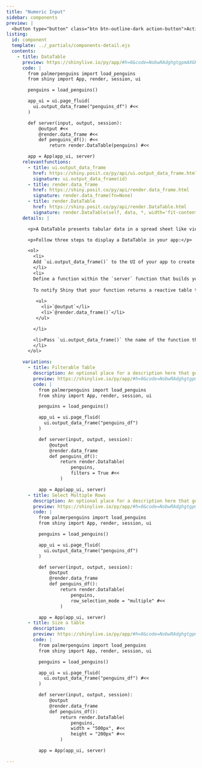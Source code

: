 ```yaml
---
title: "Numeric Input"
sidebar: components 
preview: |
  <button type="button" class="btn btn-outline-dark action-button">Action Button</button>
listing:
  id: component
  template: ../_partials/components-detail.ejs
  contents:
    - title: DataTable
      preview: https://shinylive.io/py/app/#h=0&code=NobwRAdghgtgpmAXGKAHVA6VBPMAaMAYwHsIAXOcpMAMwCdiYACVKAG3jtUoHMBXAJYQAzkwExUxOmSZtiUACYB9bhH5DhAHQj1GTYQAsh2MRKkyAgujxM6lBXDo3hcYcIGkbg7dtXqRTAC8svLKfoIiABQAlD7Q6EqCQUyCWFA8cEo0bIIKkdpMKQIYxHxkqGVKClBkUFl0sHD5YOEaVTSaYNFMAMQAPH3asRDaDjT6jgBujpFCFWQ2peVlzq7upNGIBYVMAAJL870D24W7dhAOdBjVtfWNR4MQO0xjLLwRwu0xiA8nz7ZwMh8OhPc6XDAAERqUAAKlAAEZsJqtETdfqPbRoVDJKyoSJYxICVZ0aZ0aJgAC+AF0gA
      code: |
        from palmerpenguins import load_penguins
        from shiny import App, render, session, ui

        penguins = load_penguins()

        app_ui = ui.page_fluid(
          ui.output_data_frame("penguins_df") #<<
        )

        def server(input, output, session):
            @output #<<
            @render.data_frame #<<
            def penguins_df(): #<<
                return render.DataTable(penguins) #<<

        app = App(app_ui, server)
      relevantfunctions:
        - title: ui.output_data_frame
          href: https://shiny.posit.co/py/api/ui.output_data_frame.html
          signature: ui.output_data_frame(id)
        - title: render.data_frame
          href: https://shiny.posit.co/py/api/render.data_frame.html
          signature: render.data_frame(fn=None)
        - title: render.DataTable
          href: https://shiny.posit.co/py/api/render.DataTable.html
          signature: render.DataTable(self, data, *, width='fit-content', height='500px', summary=True, filters=False, row_selection_mode='none')
      details: |

        <p>A DataTable presents tabular data in a spread sheet like view. </p>

        <p>Follow three steps to display a DataTable in your app:</p>

        <ol>
          <li>
          Add `ui.output_data_frame()` to the UI of your app to create a div in which to display the table. Where you call this function will determine where the table will appear within the layout of the app. For example, ...
          </li>
          <li>
          Define a function within the `server` function that builds your table and uses `render.DataTable()` to return the result. Where`render.DataTable()`will package the table as an HTML data table for display. If your function calls reactive values, Shiny will update your table whenever those values change, in a [reactive fashion]().
          
          To notify Shiny that your function returns a reactive table to display, decorate the function with two decorators:
          
           <ul>
             <li>`@output`</li>
             <li>`@render.data_frame()`</li>
           </ul>

          </li>

          <li>Pass `ui.output_data_frame()` the name of the function that builds the DataTable, as a character string, to indicate which DataTable should be displayed in the div. 
          </li>
        </ol>

      variations:
        - title: Filterable Table
          description: An optional place for a description here that goes about this long but then (oh my gosh!) it's now going even longer to show what the line-height looks like.
          preview: https://shinylive.io/py/app/#h=0&code=NobwRAdghgtgpmAXGKAHVA6VBPMAaMAYwHsIAXOcpMAMwCdiYACVKAG3jtUoHMBXAJYQAzkwExUxOmSZtiUACYB9bhH5DhAHQj1GTYQAsh2MRKkyAgujxM6lBXDo3hcYcIGkbg7dtXqRTAC8svLKfoIiABQAlD7Q6EqCQUyCWFA8cEo0bIIKkdpMKQIYxHxkqGVKClBkUFl0sHD5YOEaVTSaYLEQ3doONPqOAG6OkUIVZDal5WXOru6k0YgFhUwAAtMTK4VrdhAOdBjVtfWN20z9LLwRwu0xyxCrT7ZwZHx0j3sHGAAiNVAAFSgACM2E1zs9Vq0RHgIZCmDQBGwKHRRMEAXQ+HA4YVevFUMkrKhImhUIkBHM6CM6NEwABfAC6QA
          code: |
            from palmerpenguins import load_penguins
            from shiny import App, render, session, ui

            penguins = load_penguins()

            app_ui = ui.page_fluid(
              ui.output_data_frame("penguins_df")
            )

            def server(input, output, session):
                @output
                @render.data_frame
                def penguins_df():
                    return render.DataTable(
                        penguins,
                        filters = True #<<
                    )

            app = App(app_ui, server)
        - title: Select Multiple Rows
          description: An optional place for a description here that goes about this long but then (oh my gosh!) it's now going even longer to show what the line-height looks like.
          preview: https://shinylive.io/py/app/#h=0&code=NobwRAdghgtgpmAXGKAHVA6VBPMAaMAYwHsIAXOcpMAMwCdiYACVKAG3jtUoHMBXAJYQAzkwExUxOmSZtiUACYB9bhH5DhAHQj1GTYQAsh2MRKkyAgujxM6lBXDo3hcYcIGkbg7dtXqRTAC8svLKfoIiABQAlD7Q6EqCQUyCWFA8cEo0bIIKkdpMKQIYxHxkqGVKClBkUFl0sHD5YOEaVTSaYLEQ3doONPqOAG6OkUIVZDal5WXOru6k0YgFhUwAAtMTK4VrdhAOdBjVtfWN20z9LLwRwu0xyxCrT7ZwZHx0j3sHGAAiNVAAFSgACM2E1zs9Vq0RHgIZDbMQAO5KFxgwhkDwQJQwYgOZKdGB8NgY1Bgzpwwq9eKoZJWVCRNCoRICOZ0EZ0aJgAC+AF0gA
          code: |
            from palmerpenguins import load_penguins
            from shiny import App, render, session, ui

            penguins = load_penguins()

            app_ui = ui.page_fluid(
              ui.output_data_frame("penguins_df")
            )

            def server(input, output, session):
                @output
                @render.data_frame
                def penguins_df():
                    return render.DataTable(
                        penguins,
                        row_selection_mode = "multiple" #<<
                    )

            app = App(app_ui, server)
        - title: Size a table
          description: 
          preview: https://shinylive.io/py/app/#h=0&code=NobwRAdghgtgpmAXGKAHVA6VBPMAaMAYwHsIAXOcpMAMwCdiYACVKAG3jtUoHMBXAJYQAzkwExUxOmSZtiUACYB9bhH5DhAHQj1GTYQAsh2MRKkyAgujxM6lBXDo3hcYcIGkbg7dtXqRTAC8svLKfoIiABQAlD7Q6EqCQUyCWFA8cEo0bIIKkdpMKQIYxHxkqGVKClBkUFl0sHD5YOEaVTSaYNFM2rEQ2g40+o4Abo6RQhVkNqXlZc6u7qTRiAWFTAACs1M9EOubdhAOdBjVtfWNu-uDLLwRwu0xiFf763ZkfHR7h8cYACI1KAAFSgACM2E0Xq9Xq0RDY1tD9gB3AQKMgGZKdACsAAYcagAB6deF7RH7AxwAQ8AwyYKdACMeMJnShrz62jQqGSVlQkU5iQECzoYzo0TAAF8ALpAA
          code: |
            from palmerpenguins import load_penguins
            from shiny import App, render, session, ui

            penguins = load_penguins()

            app_ui = ui.page_fluid(
              ui.output_data_frame("penguins_df") #<<
            )

            def server(input, output, session):
                @output 
                @render.data_frame 
                def penguins_df(): 
                    return render.DataTable( 
                        penguins, 
                        width = "500px", #<<
                        height = "200px" #<<
                    )

            app = App(app_ui, server)

---
```


:::{.component}
:::

